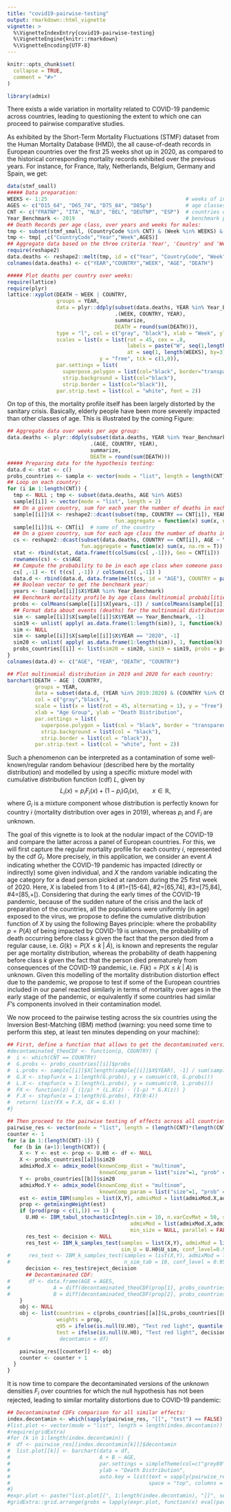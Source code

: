 ```yaml
---
title: "covid19-pairwise-testing"
output: rmarkdown::html_vignette
vignette: >
  %\VignetteIndexEntry{covid19-pairwise-testing}
  %\VignetteEngine{knitr::rmarkdown}
  %\VignetteEncoding{UTF-8}
---
```


```r
knitr::opts_chunk$set(
  collapse = TRUE,
  comment = "#>"
)
```

```r
library(admix)
```

There exists a wide variation in mortality related to COVID-19 pandemic across countries, leading to questioning the extent to which one can proceed to pairwise comparative studies.

As exhibited by the Short-Term Mortality Fluctuations (STMF) dataset from the Human Mortality Database (HMD), the all cause-of-death records in European countries over the first 25 weeks shot up in 2020, as compared to the historical corresponding mortality records exhibited over the previous years. For instance, for France, Italy, Netherlands, Belgium, Germany and Spain, we get:

```r
data(stmf_small)
##### Data preparation:
WEEKS <- 1:25                                             # weeks of interest
AGES <- c("D15_64", "D65_74", "D75_84", "D85p")           # age classes of interest
CNT <- c("FRATNP", "ITA", "NLD", "BEL", "DEUTNP", "ESP")  # countries of interest
Year_Benchmark <- 2019                                    # benchmark period
## Death Records per age class, over years and weeks for males:
tmp <- subset(stmf_small, (CountryCode %in% CNT) & (Week %in% WEEKS) & (Sex == "m"))
tmp <- tmp[ ,c("CountryCode","Year","Week",AGES)]
## Aggregate data based on the three criteria 'Year', 'Country' and 'Week':
require(reshape2)
data.deaths <- reshape2::melt(tmp, id = c("Year", "CountryCode", "Week"))
colnames(data.deaths) <- c("YEAR","COUNTRY","WEEK", "AGE", "DEATH")

##### Plot deaths per country over weeks:
require(lattice)
require(plyr)
lattice::xyplot(DEATH ~ WEEK | COUNTRY,
                groups = YEAR,
                data = plyr::ddply(subset(data.deaths, YEAR %in% Year_Benchmark:2020),
                                   .(WEEK, COUNTRY, YEAR),
                                   summarize,
                                   DEATH = round(sum(DEATH))),
                type = "l", col = c("gray", "black"), xlab = "Week", ylab = "Death Records", lwd = 2,
                scales = list(x = list(rot = 45, cex = .8,
                                       labels = paste("W", seq(1,length(WEEKS),by=3), sep=''),
                                       at = seq(1, length(WEEKS), by=3), alternating = F),
                              y = "free", tck = c(1,0)),
                par.settings = list(
                  superpose.polygon = list(col="black", border="transparent"),
                  strip.background = list(col="black"),
                  strip.border = list(col="black")),
                par.strip.text = list(col = "white", font = 2))
```

On top of this, the mortality profile itself has been largely distorted by the sanitary crisis. Basically, elderly people have been more severely impacted than other classes of age. This is illustrated by the coming Figure:

```r
## Aggregate data over weeks per age group:
data.deaths <- plyr::ddply(subset(data.deaths, YEAR %in% Year_Benchmark:2020),
                           .(AGE, COUNTRY, YEAR),
                           summarize,
                           DEATH = round(sum(DEATH)))
##### Preparing data for the hypothesis testing:
data.d <- stat <- c()
probs_countries <- sample <- vector(mode = "list", length = length(CNT))
## Loop on each country:
for (i in 1:length(CNT)) {
  tmp <- NULL ; tmp <- subset(data.deaths, AGE %in% AGES)
  sample[[i]] <- vector(mode = "list", length = 2)
  ## On a given country, sum for each year the number of deaths in each age class:
  sample[[i]]$X <- reshape2::dcast(subset(tmp, COUNTRY == CNT[i]), YEAR ~ AGE, value.var = "DEATH",
                                   fun.aggregate = function(x) sum(x, na.rm = TRUE))
  sample[[i]]$L <- CNT[i]  # name of the country
  ## On a given country, sum for each age class the number of deaths in each year:
  cs <- reshape2::dcast(subset(data.deaths, COUNTRY == CNT[i]), AGE ~ YEAR , value.var = "DEATH",
                        fun.aggregate = function(x) sum(x, na.rm = T))
  stat <- rbind(stat, data.frame(t(colSums(cs[ ,-1])), Geo = CNT[i]))
  rownames(cs) <- cs$AGE
  ## Compute the probability to be in each age class when someone pass away:
  cs[ ,-1] <- t( t(cs[ ,-1]) / colSums(cs[ ,-1]) )
  data.d <- rbind(data.d, data.frame(melt(cs, id = "AGE"), COUNTRY = paste(CNT[i])))
  ## Boolean vector to get the benchmark year:
  years <- (sample[[i]]$X$YEAR %in% Year_Benchmark)
  ## Benchmark mortality profile by age class (multinomial probabilities for age class death);
  probs <- colMeans(sample[[i]]$X[years,-1]) / sum(colMeans(sample[[i]]$X[years,-1]))
  ## Format data about events (deaths) for the multinomial distributions for each year (2019 and 2020):
  sim <- sample[[i]]$X[sample[[i]]$X$YEAR == Year_Benchmark, -1]
  sim19 <- unlist( apply( as.data.frame(1:length(sim)), 1, function(k) { rep(k, sim[k]) } ) )
  sim <- NULL
  sim <- sample[[i]]$X[sample[[i]]$X$YEAR == "2020", -1]
  sim20 <- unlist( apply( as.data.frame(1:length(sim)), 1, function(k) { rep(k, sim[k]) } ) )
  probs_countries[[i]] <- list(sim20 = sim20, sim19 = sim19, probs = probs, L = sample[[i]]$L)
}
colnames(data.d) <- c("AGE", "YEAR", "DEATH", "COUNTRY")

## Plot multinomial distribution in 2019 and 2020 for each country:
barchart(DEATH ~ AGE | COUNTRY,
         groups = YEAR,
         data = subset(data.d, (YEAR %in% 2019:2020) & (COUNTRY %in% CNT) & (AGE %in% AGES)),
         col = c("gray","black"),
         scale = list(x = list(rot = 45, alternating = 1), y = "free"),
         xlab = "Age Group", ylab = "Death Distribution",
         par.settings = list(
           superpose.polygon = list(col = "black", border = "transparent"),
           strip.background = list(col = "black"),
           strip.border = list(col = "black")),
         par.strip.text = list(col = "white", font = 2))
```


Such a phenomenon can be interpreted as a contamination of some well-known/regular random behaviour (described here by the mortality distribution) and modelled by using a specific mixture model with cumulative distribution function (cdf) $L$, given by
$$L_i(x) = p_iF_i(x) + (1-p_i)G_i(x), \qquad x \in \mathbb{R},$$
where $G_i$ is a mixture component whose distribution is perfectly known for country $i$ (mortality distribution over ages in 2019), whereas $p_i$ and $F_i$ are unknown.

The goal of this vignette is to look at the nodular impact of the COVID-19 and compare the latter across a panel of European countries. For this, we will first capture the regular mortality profile for each country $i$, represented by the cdf $G_i$. More precisely, in this application, we consider an  event $A$ indicating whether the COVID-19 pandemic  has impacted (directly or indirectly) some given individual, and $X$ the random variable indicating the age category for a dead person picked at random during the 25 first week of 2020. Here, $X$ is labeled from 1 to 4  (\#1=[15-64], \#2=[65,74], \#3=[75,84], \#4=[85,+[). Considering that during the early times of the COVID-19 pandemic, because of the sudden nature of the crisis and the lack of preparation of the countries, all the populations were uniformly (in age) exposed to the virus, we propose to define the cumulative distribution function of $X$ by using the following Bayes principle: 
\begin{eqnarray}\label{COVID-19}
	L(k)=P(X\leq k)&=&P(\bar A) P(X\leq k\;|~\bar A)+P(A) P(X\leq k\;|~A) \nonumber  \\
                  &=& (1-p)G(k)+pF(k),\quad\quad k=1,\dots,4,
\end{eqnarray}
where the probability $p=P(A)$ of being impacted by COVID-19 is unknown, the probability of death occurring before class $k$ given the fact that the person died from a regular cause, i.e. $G(k) = P(X \leq  k\;| \;\bar A)$, is known and represents the regular per age mortality distribution, whereas the probability of death happening  before  class $k$ given the fact that the person died prematurely  from consequences of the COVID-19 pandemic, i.e. $F(k) = P(X\leq k \;| \; A)$ is unknown. Given this modelling of the mortality distribution distortion effect due to the pandemic, we propose to test if some of the European countries included in our panel reacted similarly  in terms of mortality over ages in the early stage of the pandemic, or equivalently if some countries had similar $F$'s components involved in their contamination model.

We now proceed to the pairwise testing across the six countries using the Inversion Best-Matching (IBM) method (warning: you need some time to perform this step, at least ten minutes depending on your machine):
```r
## First, define a function that allows to get the decontaminated version (Inversion step) of the unknown CDF Fi:
#decontaminated_theoCDF <- function(p, COUNTRY) {
#  i <- which(CNT == COUNTRY)
#  G.probs <- probs_countries[[i]]$probs
#  L.probs <- sample[[i]]$X[length(sample[[i]]$X$YEAR), -1] / sum(sample[[i]]$X[length(sample[[i]]$X$YEAR), -1])
#  G.X <- stepfun(x = 1:length(G.probs), y = cumsum(c(0, G.probs)))
#  L.X <- stepfun(x = 1:length(L.probs), y = cumsum(c(0, L.probs)))
#  FX <- function(z) { (1/p) * (L.X(z) - (1-p) * G.X(z)) }
#  F.X <- stepfun(x = 1:length(G.probs), FX(0:4))
#  return( list(FX = F.X, GX = G.X) )
#}

## Then proceed to the pairwise testing of effects across all countries:
pairwise_res <- vector(mode = "list", length = (length(CNT)*(length(CNT)-1)/2))
counter <- 1
for (a in 1:(length(CNT)-1)) {
  for (b in (a+1):length(CNT)) {
    X <- Y <- est <- prop <- U.H0 <- df <- NULL
    X <- probs_countries[[a]]$sim20
    admixMod.X <- admix_model(knownComp_dist = "multinom", 
                              knownComp_param = list("size"=1, "prob" = probs_countries[[a]]$probs))
    Y <- probs_countries[[b]]$sim20
    admixMod.Y <- admix_model(knownComp_dist = "multinom", 
                              knownComp_param = list("size"=1, "prob" = probs_countries[[b]]$probs))
    est <- estim_IBM(samples = list(X,Y), admixMod = list(admixMod.X,admixMod.Y), n.integ = 1000)
    prop <- getmixingWeight(est)
    if (prod(prop < c(1,1)) == 1) {
      U.H0 <- IBM_tabul_stochasticInteg(n.sim = 10, n.varCovMat = 50, samples = list(X, Y),
                                        admixMod = list(admixMod.X,admixMod.Y), 
                                        min_size = NULL, parallel = FALSE, n_cpu = 2)
      res_test <- decision <- NULL
      res_test <- IBM_k_samples_test(samples = list(X,Y), admixMod = list(admixMod.X,admixMod.Y),
                                     sim_U = U.H0$U_sim, conf_level=0.95, parallel=FALSE, n_cpu=2)
#      res_test <- IBM_k_samples_test(samples = list(X,Y), admixMod = list(admixMod.X,admixMod.Y),
#                                     n_sim_tab = 10, conf_level = 0.95, parallel= FALSE, n_cpu= 2)
      decision <- res_test$reject_decision
      ## Decontaminated CDF:
#      df <- data.frame(AGE = AGES,
#              A = diff(decontaminated_theoCDF(prop[1], probs_countries[[a]]$L)$FX(0:5))[1:4],
#              B = diff(decontaminated_theoCDF(prop[2], probs_countries[[b]]$L)$FX(0:5))[1:4])
    }
    obj <- NULL
    obj <- list(countries = c(probs_countries[[a]]$L,probs_countries[[b]]$L),
                weights = prop,
                q95 = ifelse(is.null(U.H0), "Test red light", quantile(U.H0$U_sim, 0.95)),
                test = ifelse(is.null(U.H0), "Test red light", decision))#,
#                decontamin = df)

    pairwise_res[[counter]] <- obj
    counter <- counter + 1
  }
}
```

It is now time to compare the decontaminated versions of the unknown densities $F_i$ over countries for which the null hypothesis has not been rejected, leading to similar mortality distortions due to COVID-19 pandemic:
```r
## Decontaminated CDFs comparison for all similar effects:
index.decontamin <- which(sapply(pairwise_res, "[[", "test") == FALSE)
#list.plot <- vector(mode = "list", length = length(index.decontamin))
#require(gridExtra)
#for (k in 1:length(index.decontamin)) {
#  df <- pairwise_res[[index.decontamin[k]]]$decontamin
#  list.plot[[k]] <- barchart(data = df,
#                             A + B ~ AGE,
#                             par.settings = simpleTheme(col=c("grey80", "grey20")),
#                             ylab = "Death Distribution",
#                             auto.key = list(text = sapply(pairwise_res, "[[", "countries")[ ,index.decontamin[k]],
#                                             space = "top", columns = 2, cex.title = 1))
#}
#expr.plot <- paste("list.plot[[", 1:length(index.decontamin), "]]", sep = "")
#gridExtra::grid.arrange(grobs = lapply(expr.plot, function(x) eval(parse(text = x))), nrow = 2)
```
